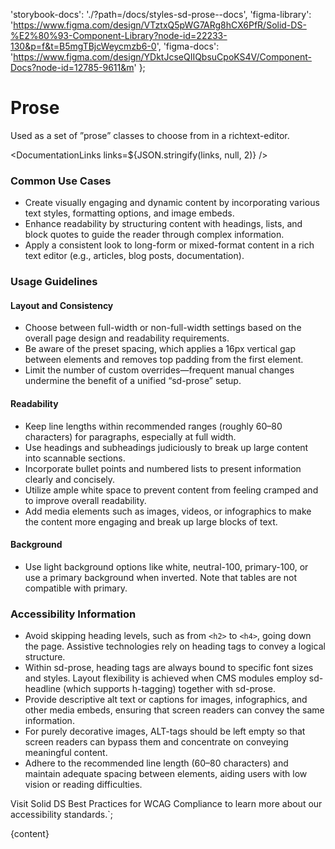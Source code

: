 

  'storybook-docs': './?path=/docs/styles-sd-prose--docs',
  'figma-library':
    'https://www.figma.com/design/VTztxQ5pWG7ARg8hCX6PfR/Solid-DS-%E2%80%93-Component-Library?node-id=22233-130&p=f&t=B5mgTBjcWeycmzb6-0',
  'figma-docs': 'https://www.figma.com/design/YDktJcseQIIQbsuCpoKS4V/Component-Docs?node-id=12785-9611&m'
};

# Prose

Used as a set of ”prose” classes to choose from in a richtext-editor.

<DefaultStory />

<DocumentationLinks links=${JSON.stringify(links, null, 2)} />

### Common Use Cases

- Create visually engaging and dynamic content by incorporating various text styles, formatting options, and image embeds.
- Enhance readability by structuring content with headings, lists, and block quotes to guide the reader through complex information.
- Apply a consistent look to long-form or mixed-format content in a rich text editor (e.g., articles, blog posts, documentation).

### Usage Guidelines

#### Layout and Consistency

- Choose between full-width or non-full-width settings based on the overall page design and readability requirements.
- Be aware of the preset spacing, which applies a 16px vertical gap between elements and removes top padding from the first element.
- Limit the number of custom overrides—frequent manual changes undermine the benefit of a unified “sd-prose” setup.

#### Readability

- Keep line lengths within recommended ranges (roughly 60–80 characters) for paragraphs, especially at full width.
- Use headings and subheadings judiciously to break up large content into scannable sections.
- Incorporate bullet points and numbered lists to present information clearly and concisely.
- Utilize ample white space to prevent content from feeling cramped and to improve overall readability.
- Add media elements such as images, videos, or infographics to make the content more engaging and break up large blocks of text.

#### Background

- Use light background options like white, neutral-100, primary-100, or use a primary background when inverted. Note that tables are not compatible with primary.

### Accessibility Information

- Avoid skipping heading levels, such as from <code>&lt;h2&gt;</code> to <code>&lt;h4&gt;</code>, going down the page. Assistive technologies rely on heading tags to convey a logical structure.
- Within sd-prose, heading tags are always bound to specific font sizes and styles. Layout flexibility is achieved when CMS modules employ sd-headline (which supports h-tagging) together with sd-prose.
- Provide descriptive alt text or captions for images, infographics, and other media embeds, ensuring that screen readers can convey the same information.
- For purely decorative images, ALT-tags should be left empty so that screen readers can bypass them and concentrate on conveying meaningful content.
- Adhere to the recommended line length (60–80 characters) and maintain adequate spacing between elements, aiding users with low vision or reading difficulties.

Visit <sd-link href="https://www.figma.com/design/VTztxQ5pWG7ARg8hCX6PfR/Solid-DS-%E2%80%93-Component-Library?node-id=38262-58412&t=1qhfYXrbNhSCYCzZ-4" target="_blank">Solid DS Best Practices for WCAG Compliance</sd-link> to learn more about our accessibility standards.`;

<Meta title="Styles/sd-prose/Overview" />

<OverviewFormatter story={SdProseStories.Default}>{content}</OverviewFormatter>
